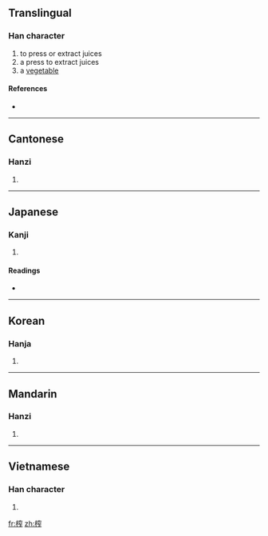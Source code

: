 ==Translingual==

===Han character===
{{Han char|rn=75|rad=木|as=10|sn=14|four=4391<sub>1</sub>|canj=木十金尸 (DJCS)}}

# to press or extract juices
# a press to extract juices
# a [[vegetable]]

====References====
* {{Han ref|kx=0544.030|dkj=15259|dj=0931.220|hdz=21270.030|uh=69A8|ud=27048|bh=BA5E|bd=47710}}

----

==Cantonese==

===Hanzi===
{{yue-hanzi|jyut=|y=ja3}}

# {{defn|Cantonese|sort=木10}}

----

==Japanese==

===Kanji===
{{ja-kanji|grade=|rs=木10}}

# {{defn|Japanese}}

====Readings====
* {{ja-readings|on=[[さ]] (sa), [[しゃ]] (sha), [[さい]] (sai), [[さく]] (saku)|kun=[[しぼりき]] (shiboriki)}}

----

==Korean==

===Hanja===
{{ko-hanja|hangeul=자|eumhun=|rv=ja|mr=cha|y=ca}}

# {{defn|Korean|sort=木10}}

----

==Mandarin==

===Hanzi===
{{cmn-hanzi|pin=[[zhà]] ([[zha4]])|wg=cha<sup>4</sup>}}

# {{defn|Mandarin|sort=木10}}

----

==Vietnamese==

===Han character===
{{vi-hantu|[[trá]]|rs=木10}}

# {{defn|Vietnamese|sort=木10}}

[[fr:榨]]
[[zh:榨]]